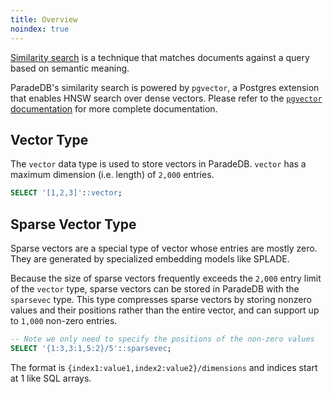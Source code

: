 ```yaml
---
title: Overview
noindex: true
---
```


[Similarity search](/documentation/concepts/search#similarity-search) is a technique that matches documents against a query based on semantic meaning.

ParadeDB's similarity search is powered by `pgvector`, a Postgres extension that enables HNSW search over dense vectors. Please refer to the
[`pgvector` documentation](https://github.com/pgvector/pgvector) for more complete documentation.

## Vector Type

The `vector` data type is used to store vectors in ParadeDB. `vector` has a maximum dimension (i.e. length) of `2,000` entries.

```sql
SELECT '[1,2,3]'::vector;
```

## Sparse Vector Type

Sparse vectors are a special type of vector whose entries are mostly zero. They are generated by specialized embedding models like SPLADE.

Because the size of sparse vectors frequently exceeds the `2,000` entry limit of the `vector` type, sparse vectors can be stored in ParadeDB with the `sparsevec` type. This type compresses sparse vectors by storing nonzero values and their positions rather
than the entire vector, and can support up to `1,000` non-zero entries.

```sql
-- Note we only need to specify the positions of the non-zero values
SELECT '{1:3,3:1,5:2}/5'::sparsevec;
```

The format is `{index1:value1,index2:value2}/dimensions` and indices start at 1 like SQL arrays.
